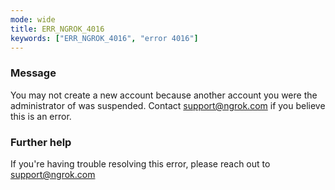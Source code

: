 ```yaml
---
mode: wide
title: ERR_NGROK_4016
keywords: ["ERR_NGROK_4016", "error 4016"]
---
```



### Message

You may not create a new account because another account you were the administrator of was suspended. Contact support@ngrok.com if you believe this is an error.

<ErrorDetails />

### Further help

If you're having trouble resolving this error, please reach out to [support@ngrok.com](mailto:support@ngrok.com?subject=Help%20with%20ERR_NGROK_4016)
